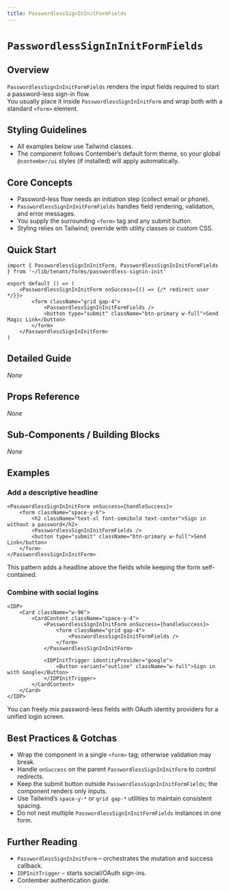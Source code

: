 ```yaml
---
title: PasswordlessSignInInitFormFields
---
```


<!-- Edited by human: false -->
<!-- Examples count: 3 -->
<!-- Source examples: 0 -->
<!-- Playground examples: 1 -->
<!-- External examples: 2 -->
<!-- Import examples: 3 -->

# `PasswordlessSignInInitFormFields`

## Overview
`PasswordlessSignInInitFormFields` renders the input fields required to start a password-less sign-in flow.  
You usually place it inside `PasswordlessSignInInitForm` and wrap both with a standard `<form>` element.

## Styling Guidelines
* All examples below use Tailwind classes.  
* The component follows Contember’s default form theme, so your global `@contember/ui` styles (if installed) will apply automatically.

## Core Concepts
* Password-less flow needs an initiation step (collect email or phone).  
* `PasswordlessSignInInitFormFields` handles field rendering, validation, and error messages.  
* You supply the surrounding `<form>` tag and any submit button.  
* Styling relies on Tailwind; override with utility classes or custom CSS.

## Quick Start
```tsx
import { PasswordlessSignInInitForm, PasswordlessSignInInitFormFields } from '~/lib/tenant/forms/passwordless-signin-init'

export default () => (
	<PasswordlessSignInInitForm onSuccess={() => {/* redirect user */}}>
		<form className="grid gap-4">
			<PasswordlessSignInInitFormFields />
			<button type="submit" className="btn-primary w-full">Send Magic Link</button>
		</form>
	</PasswordlessSignInInitForm>
)
```

## Detailed Guide
_None_

## Props Reference
_None_

## Sub-Components / Building Blocks
_None_

## Examples

### Add a descriptive headline
```tsx
<PasswordlessSignInInitForm onSuccess={handleSuccess}>
	<form className="space-y-6">
		<h2 className="text-xl font-semibold text-center">Sign in without a password</h2>
		<PasswordlessSignInInitFormFields />
		<button type="submit" className="btn-primary w-full">Send Link</button>
	</form>
</PasswordlessSignInInitForm>
```
This pattern adds a headline above the fields while keeping the form self-contained.

### Combine with social logins
```tsx
<IDP>
	<Card className="w-96">
		<CardContent className="space-y-4">
			<PasswordlessSignInInitForm onSuccess={handleSuccess}>
				<form className="grid gap-4">
					<PasswordlessSignInInitFormFields />
				</form>
			</PasswordlessSignInInitForm>

			<IDPInitTrigger identityProvider="google">
				<Button variant="outline" className="w-full">Sign in with Google</Button>
			</IDPInitTrigger>
		</CardContent>
	</Card>
</IDP>
```
You can freely mix password-less fields with OAuth identity providers for a unified login screen.

## Best Practices & Gotchas
* Wrap the component in a single `<form>` tag; otherwise validation may break.  
* Handle `onSuccess` on the parent `PasswordlessSignInInitForm` to control redirects.  
* Keep the submit button outside `PasswordlessSignInInitFormFields`; the component renders only inputs.  
* Use Tailwind’s `space-y-*` or `grid gap-*` utilities to maintain consistent spacing.  
* Do not nest multiple `PasswordlessSignInInitFormFields` instances in one form.

## Further Reading
* `PasswordlessSignInInitForm` – orchestrates the mutation and success callback.  
* `IDPInitTrigger` – starts social/OAuth sign-ins.  
* Contember authentication guide.

<!-- End of Generated Documentation -->